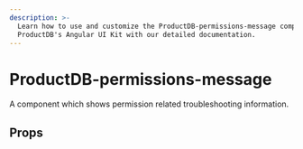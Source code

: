 ```yaml
---
description: >-
  Learn how to use and customize the ProductDB-permissions-message component in
  ProductDB's Angular UI Kit with our detailed documentation.
---
```


# ProductDB-permissions-message

A component which shows permission related troubleshooting
information.

## Props

<PropsTable of="ProductDB-permissions-message" />

<head>
  <title>Angular UI Kit ProductDB-permissions-message</title>
</head>
